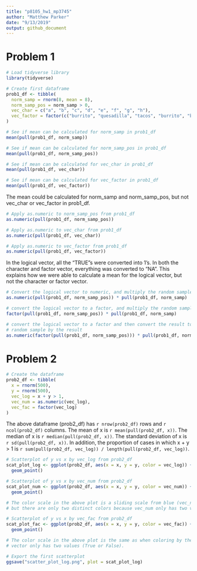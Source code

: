 ```yaml
---
title: "p8105_hw1_mp3745"
author: "Matthew Parker"
date: "9/13/2019"
output: github_document
---
```


# Problem 1

```r
# Load tidyverse library
library(tidyverse)
```


```r
# Create first dataframe
prob1_df <- tibble(
  norm_samp = rnorm(8, mean = 8),
  norm_samp_pos = norm_samp > 0,
  vec_char = c("a", "b", "c", "d", "e", "f", "g", "h"),
  vec_factor = factor(c("burrito", "quesadilla", "tacos", "burrito", "burrito", "tacos", "tacos", "tacos"))
)

# See if mean can be calculated for norm_samp in prob1_df
mean(pull(prob1_df, norm_samp))

# See if mean can be calculated for norm_samp_pos in prob1_df
mean(pull(prob1_df, norm_samp_pos))

# See if mean can be calculated for vec_char in prob1_df
mean(pull(prob1_df, vec_char))

# See if mean can be calculated for vec_factor in prob1_df
mean(pull(prob1_df, vec_factor))
```

The mean could be calculated for norm_samp and norm_samp_pos, but not vec_char or vec_factor in prob1_df.



```r
# Apply as.numeric to norm_samp_pos from prob1_df
as.numeric(pull(prob1_df, norm_samp_pos))

# Apply as.numeric to vec_char from prob1_df
as.numeric(pull(prob1_df, vec_char))

# Apply as.numeric to vec_factor from prob1_df
as.numeric(pull(prob1_df, vec_factor))
```

In the logical vector, all the "TRUE"s were converted into 1's. In both the character and factor vector, everything was converted to "NA". This explains how we were able to calculate a mean for the logical vector, but not the character or factor vector.



```r
# Convert the logical vector to numeric, and multiply the random sample by the result
as.numeric(pull(prob1_df, norm_samp_pos)) * pull(prob1_df, norm_samp)

# convert the logical vector to a factor, and multiply the random sample by the result
factor(pull(prob1_df, norm_samp_pos)) * pull(prob1_df, norm_samp)

# convert the logical vector to a factor and then convert the result to numeric, and multiply the 
# random sample by the result
as.numeric(factor(pull(prob1_df, norm_samp_pos))) * pull(prob1_df, norm_samp)
```



# Problem 2

```r
# Create the dataframe
prob2_df <- tibble(
  x = rnorm(500),
  y = rnorm(500),
  vec_log = x + y > 1,
  vec_num = as.numeric(vec_log),
  vec_fac = factor(vec_log)
)
```

The above dataframe (prob2_df) has `r nrow(prob2_df)` rows and `r ncol(prob2_df) ` columns. The mean of x is `r mean(pull(prob2_df, x))`. The median of x is `r median(pull(prob2_df, x))`. The standard deviation of x is `r sd(pull(prob2_df, x))`. In addition, the proportion of cases in which x + y > 1 is `r sum(pull(prob2_df, vec_log)) / length(pull(prob2_df, vec_log))`.

```r
# Scatterplot of y vs x by vec_log from prob2_df
scat_plot_log <- ggplot(prob2_df, aes(x = x, y = y, color = vec_log)) +
  geom_point()

# Scatterplot of y vs x by vec_num from prob2_df
scat_plot_num <- ggplot(prob2_df, aes(x = x, y = y, color = vec_num)) +
  geom_point()

# The color scale in the above plot is a sliding scale from blue (vec_num = 1) to black (vec_num = 0), 
# but there are only two distinct colors because vec_num only has two values (0 and 1).

# Scatterplot of y vs x by vec_fac from prob2_df
scat_plot_fac <- ggplot(prob2_df, aes(x = x, y = y, color = vec_fac)) +
  geom_point()

# The color scale in the above plot is the same as when coloring by the logical vector. The factor 
# vector only has two values (True or False).

# Export the first scatterplot
ggsave("scatter_plot_log.png", plot = scat_plot_log)

```

